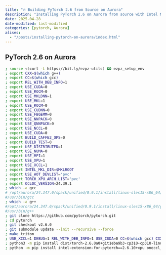 ```yaml
---
title: "🔥 Building PyTorch 2.6 from Source on Aurora"
description: "Installing PyTorch 2.6 on Aurora from source with Intel MKL and XPU support."
date: 2025-04-28
date-modified: last-modified
categories: [pytorch, Aurora]
alises:
  - "/posts/installing-pytorch-on-aurora/index.html"
---
```


## PyTorch 2.6 on Aurora

```bash
; source <(curl -L https://bit.ly/ezpz-utils) && ezpz_setup_env
; export CXX=$(which g++)
; export CC=$(which gcc)
; export REL_WITH_DEB_INFO=1
; export USE_CUDA=0
; export USE_ROCM=0
; export USE_MKLDNN=1
; export USE_MKL=1
; export USE_ROCM=0
; export USE_CUDNN=0
; export USE_FBGEMM=0
; export USE_NNPACK=0
; export USE_QNNPACK=0
; export USE_NCCL=0
; export USE_CUDA=0
; export BUILD_CAFFE2_OPS=0
; export BUILD_TEST=0
; export USE_DISTRIBUTED=1
; export USE_NUMA=0
; export USE_MPI=1
; export USE_XPU=1
; export USE_XCCL=1
; export INTEL_MKL_DIR=$MKLROOT
; export USE_AOT_DEVLIST='pvc'
; export TORCH_XPU_ARCH_LIST='pvc'
; export OCLOC_VERSION=24.39.1
; which -a gcc
# /opt/aurora/24.347.0/spack/unified/0.9.1/install/linux-sles15-x86_64/gcc-13.3.0/gcc-13.3.0-4enwbrb/bin/gcc
#/usr/bin/gcc
; which -a g++
#/opt/aurora/24.347.0/spack/unified/0.9.1/install/linux-sles15-x86_64/gcc-13.3.0/gcc-13.3.0-4enwbrb/bin/g++
#/usr/bin/g++
; git clone https://github.com/pytorch/pytorch.git
; cd pytorch
; git checkout v2.6.0
; git submodule update --init --recursive --force
; make triton
; USE_XCCL=1 DEBUG=1 REL_WITH_DEB_INFO=1 USE_CUDA=0 CC=$(which gcc) CXX=$(which g++) python3 setup.py bdist_wheel --verbose 2>&1 | tee "build_whl-${NOW}.log"
; python3 -m pip install dist/torch-2.6.0a0+git1eba9b3-cp310-cp310-linux_x86_64.whl --force-reinstall
; python -m pip install intel-extension-for-pytorch==2.6.10+xpu oneccl_bind_pt==2.6.0+xpu --extra-index-url https://pytorch-extension.intel.com/release-whl/stable/xpu/us/
```
